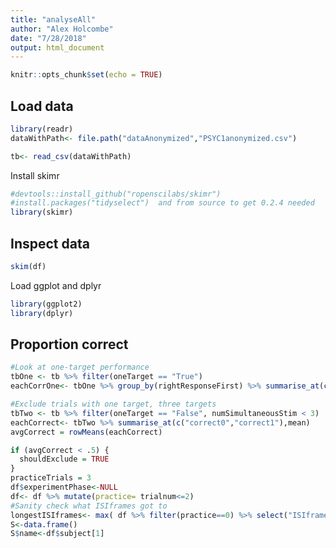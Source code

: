 ```yaml
---
title: "analyseAll"
author: "Alex Holcombe"
date: "7/28/2018"
output: html_document
---
```


```r
knitr::opts_chunk$set(echo = TRUE)
```

## Load data

```r
library(readr)
dataWithPath<- file.path("dataAnonymized","PSYC1anonymized.csv")

tb<- read_csv(dataWithPath)


```

Install skimr
```r
#devtools::install_github("ropenscilabs/skimr")
#install.packages("tidyselect")  and from source to get 0.2.4 needed
library(skimr)
```

## Inspect data
```r
skim(df)
```

Load ggplot and dplyr
```r
library(ggplot2)
library(dplyr)
```

## Proportion correct

```r
#Look at one-target performance
tbOne <- tb %>% filter(oneTarget == "True") 
eachCorrOne<- tbOne %>% group_by(rightResponseFirst) %>% summarise_at(c("correct0","correct1"),mean)
```


```r
#Exclude trials with one target, three targets
tbTwo <- tb %>% filter(oneTarget == "False", numSimultaneousStim < 3) 
eachCorrect<- tbTwo %>% summarise_at(c("correct0","correct1"),mean)
avgCorrect = rowMeans(eachCorrect)
```

```r
if (avgCorrect < .5) {
  shouldExclude = TRUE
}
practiceTrials = 3
df$experimentPhase<-NULL
df<- df %>% mutate(practice= trialnum<=2)
#Sanity check what ISIframes got to
longestISIframes<- max( df %>% filter(practice==0) %>% select("ISIframes") )
S<-data.frame()
S$name<-df$subject[1]
```
